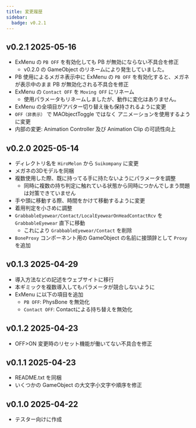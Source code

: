 ```yaml
---
title: 変更履歴
sidebar:
  badge: v0.2.1
---
```


## v0.2.1 2025-05-16

- ExMenu の `PB OFF` を有効化しても PB が無効にならない不具合を修正
  - v0.2.0 の GameObject のリネームにより発生していました。
- PB 使用によるメガネ表示中に ExMenu の `PB OFF` を有効化すると、メガネが表示中のまま PB が無効化される不具合を修正
- ExMenu の `Contact OFF` を `Moving OFF` にリネーム
  - 使用パラメータもリネームしましたが、動作に変化はありません。
- ExMenu の全項目がアバター切り替え後も保持されるように変更
- `OFF（非表示）` で MAObjectToggle ではなく アニメーションを使用するように変更
- 内部の変更: Animation Controller 及び Animation Clip の可読性向上

## v0.2.0 2025-05-14

- ディレクトリ名を `HiroMelon` から `Suikompany` に変更
- メガネの3Dモデルを同梱
- 複数使用した際、既に持ってる手に持たないようにパラメータを調整
  - 同時に複数の持ち判定に触れている状態から同時につかんでしまう問題は対策できていません
- 手や頭に移動する際、時間をかけて移動するように変更
- 着用判定を小さめに調整
- `GrabbableEyewear/Contact/LocalEyewearOnHeadContactRcv` を `GrabbableEyewear` 直下に移動
  - これにより `GrabbableEyewear/Contact` を削除
- `BoneProxy` コンポーネント用の GameObject の名前に接頭辞として `Proxy` を追加

## v0.1.3 2025-04-29

- 導入方法などの記述をウェブサイトに移行
- 本ギミックを複数導入してもパラメータが競合しないように
- ExMenu に以下の項目を追加
  - `PB OFF`: PhysBone を無効化
  - `Contact OFF`: Contactによる持ち替えを無効化

## v0.1.2 2025-04-23

- OFF>ON 変更時のリセット機能が働いてない不具合を修正

## v0.1.1 2025-04-23

- README.txt を同梱
- いくつかの GameObject の大文字小文字や順序を修正

## v0.1.0 2025-04-22

- テスター向けに作成
